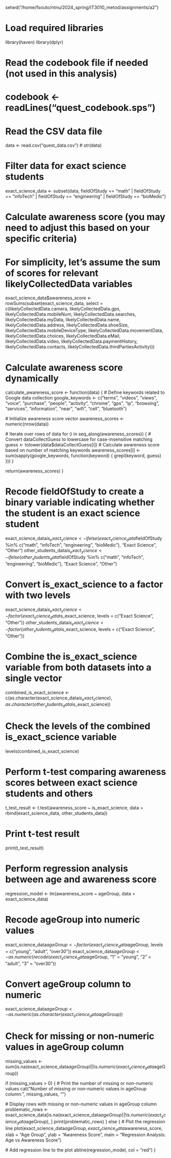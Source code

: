 setwd("/home/fsouto/ntnu/2024_spring/IT3010_metod/assignments/a2")

# Load required libraries
library(haven)
library(dplyr)

# Read the codebook file if needed (not used in this analysis)
# codebook <- readLines("quest_codebook.sps")

# Read the CSV data file
data <- read.csv("quest_data.csv")
# str(data)

# Filter data for exact science students
exact_science_data <- subset(data, fieldOfStudy == "math" | fieldOfStudy == "infoTech" | fieldOfStudy == "engineering" | fieldOfStudy == "bioMedic")

# Calculate awareness score (you may need to adjust this based on your specific criteria)
# For simplicity, let's assume the sum of scores for relevant likelyCollectedData variables
exact_science_data$awareness_score <- rowSums(subset(exact_science_data, select = c(likelyCollectedData.camera, likelyCollectedData.gps, likelyCollectedData.mobileNum, likelyCollectedData.searches, likelyCollectedData.myData, likelyCollectedData.name, likelyCollectedData.address, likelyCollectedData.shoeSize, likelyCollectedData.mobileDeviceType, likelyCollectedData.movementData, likelyCollectedData.choices, likelyCollectedData.eMail, likelyCollectedData.video, likelyCollectedData.paymentHistory, likelyCollectedData.contacts, likelyCollectedData.thirdPartiesActivity)))


# Calculate awareness score dynamically
calculate_awareness_score <- function(data) {
  # Define keywords related to Google data collection
  google_keywords <- c("terms", "videos", "views", "voice", "purchase", "people", 
                       "activity", "chrome", "gps", "ip", "browsing", "services", 
                       "information", "near", "wifi", "cell", "bluetooth")
  
  # Initialize awareness score vector
  awareness_scores <- numeric(nrow(data))
  
  # Iterate over rows of data
  for (i in seq_along(awareness_scores)) {
    # Convert dataCollectGuess to lowercase for case-insensitive matching
    guess <- tolower(data$dataCollectGuess[i])
    # Calculate awareness score based on number of matching keywords
    awareness_scores[i] <- sum(sapply(google_keywords, function(keyword) {
      grepl(keyword, guess)
    }))
  }
  
  return(awareness_scores)
}

# Recode fieldOfStudy to create a binary variable indicating whether the student is an exact science student
exact_science_data$is_exact_science <- ifelse(exact_science_data$fieldOfStudy %in% c("math", "infoTech", "engineering", "bioMedic"), "Exact Science", "Other")
other_students_data$is_exact_science <- ifelse(other_students_data$fieldOfStudy %in% c("math", "infoTech", "engineering", "bioMedic"), "Exact Science", "Other")

# Convert is_exact_science to a factor with two levels
exact_science_data$is_exact_science <- factor(exact_science_data$is_exact_science, levels = c("Exact Science", "Other"))
other_students_data$is_exact_science <- factor(other_students_data$is_exact_science, levels = c("Exact Science", "Other"))

# Combine the is_exact_science variable from both datasets into a single vector
combined_is_exact_science <- c(as.character(exact_science_data$is_exact_science), as.character(other_students_data$is_exact_science))

# Check the levels of the combined is_exact_science variable
levels(combined_is_exact_science)

# Perform t-test comparing awareness scores between exact science students and others
t_test_result <- t.test(awareness_score ~ is_exact_science, 
                        data = rbind(exact_science_data, other_students_data))

# Print t-test result
print(t_test_result)

# Perform regression analysis between age and awareness score
regression_model <- lm(awareness_score ~ ageGroup, data = exact_science_data)


# Recode ageGroup into numeric values
exact_science_data$ageGroup <- factor(exact_science_data$ageGroup, levels = c("young", "adult", "over30"))
exact_science_data$ageGroup <- as.numeric(recode(exact_science_data$ageGroup, "1" = "young", "2" = "adult", "3" = "over30"))



# Convert ageGroup column to numeric
exact_science_data$ageGroup <- as.numeric(as.character(exact_science_data$ageGroup))

# Check for missing or non-numeric values in ageGroup column
missing_values <- sum(is.na(exact_science_data$ageGroup) | !is.numeric(exact_science_data$ageGroup))

if (missing_values > 0) {
  # Print the number of missing or non-numeric values
  cat("Number of missing or non-numeric values in ageGroup column:", missing_values, "\n")
  
  # Display rows with missing or non-numeric values in ageGroup column
  problematic_rows <- exact_science_data[is.na(exact_science_data$ageGroup) | !is.numeric(exact_science_data$ageGroup), ]
  print(problematic_rows)
} else {
  # Plot the regression line
  plot(exact_science_data$ageGroup, exact_science_data$awareness_score, xlab = "Age Group", ylab = "Awareness Score", main = "Regression Analysis: Age vs Awareness Score")
  
  # Add regression line to the plot
  abline(regression_model, col = "red")
}
